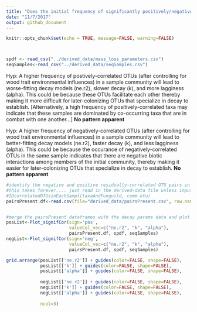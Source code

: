 ```yaml
---
title: "Does the initial frequency of significantly positively/negatively correlated boral-identified OTU pairs explain decay? Nope."
date: "11/7/2017"
output: github_document
---
```


```r
knitr::opts_chunk$set(echo = TRUE, message=FALSE, warning=FALSE)



spdf <- read_csv("../derived_data/mass_loss_parameters.csv")
seqSamples<-read_csv("../derived_data/seqSamples.csv")

```

Hyp: A higher frequency of postively-correlated OTUs (after controlling for wood trait environmental influences) in a sample community will lead to worse-fitting decay models (ne.r2), slower decay (k), and more lagginess (alpha).  This could be because these OTUs facilitate each other thereby making it more difficult for later-colonizing OTUs that specialize in decay to establish. [Alternatively, a high frequency of positively-correlated taxa may indicate that these samples are dominated by co-occurring taxa that are in combat with one another...]
**No pattern apparent**

Hyp: A higher frequency of negatively-correlated OTUs (after controlling for wood trait environmental influences) in a sample community will lead to better-fitting decay models (ne.r2), faster decay (k), and less lagginess (alpha). This could be because the occurance of negatively-correlated OTUs in the same sample indicates that there are negative biotic interactions among members of the initial community, thereby making it easier for later-colonizing OTUs that specialize in decay to establish.
**No pattern apparent**

```r

#identify the negative and positive residually-correlated OTU pairs in a given community
#this takes forever.... just read in the derived-data file unless input data changes
#IDcorrelatedOTUsinEachSampl(taxaAndFunguild, comm.otu)
pairsPresent.df<-read.csv(file="derived_data/pairsPresent.csv", row.names=1)


#merge the pairsPresent dataframes with the decay params data and plot
posList<-Plot_signifCor(sign='pos', 
                        valueCol_vec=c("ne.r2", "k", "alpha"), 
                        pairsPresent.df, spdf, seqSamples)
negList<-Plot_signifCor(sign='neg', 
                        valueCol_vec=c("ne.r2", "k", "alpha"), 
                        pairsPresent.df, spdf, seqSamples)

grid.arrange(posList[['ne.r2']] + guides(color=FALSE, shape=FALSE), 
             posList[['k']] + guides(color=FALSE, shape=FALSE), 
             posList[['alpha']] + guides(color=FALSE, shape=FALSE),
             
             negList[['ne.r2']] + guides(color=FALSE, shape=FALSE), 
             negList[['k']] + guides(color=FALSE, shape=FALSE), 
             negList[['alpha']] + guides(color=FALSE, shape=FALSE),
             
             ncol=3)

```

